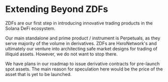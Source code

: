 # Extending Beyond ZDFs

ZDFs are our first step in introducing innovative trading products in the Solana DeFi ecosystem.

Our main standalone and prime product / instrument is Perpetuals, as they serve majority of the volume in derivatives.
ZDFs are HxroNetwork's and ultimately our venture into architecting safe market designs for trading of illiquid assets.
However, we do not want to stop there.

We have plans in our roadmap to issue derivative contracts for pre-launch spot assets. The main reason for speculation here
would be the price of the asset that is yet to be launched.
